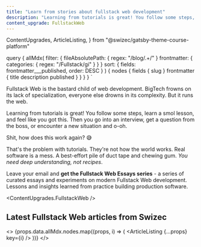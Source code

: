 ```yaml
---
title: "Learn from stories about fullstack web development"
description: "Learning from tutorials is great! You follow some steps, learn a smol lesson, and feel like you got this. Then you go into an interview, get a question from the boss, or encounter a new situation and o-oh."
content_upgrade: FullstackWeb
---
```


  ContentUpgrades,
  ArticleListing,
} from "@swizec/gatsby-theme-course-platform"

  query {
    allMdx(
      filter: {
        fileAbsolutePath: { regex: "/blog/.+/" }
        frontmatter: { categories: { regex: "/Fullstack/gi" } }
      }
      sort: { fields: frontmatter___published, order: DESC }
    ) {
      nodes {
        fields {
          slug
        }
        frontmatter {
          title
          description
          published
        }
      }
    }
  }
`

Fullstack Web is the bastard child of web development. BigTech frowns on its lack of specialization, everyone else drowns in its complexity. But it runs the web.

Learning from tutorials is great! You follow some steps, learn a smol lesson, and feel like you got this. Then you go into an interview, get a question from the boss, or encounter a new situation and o-oh.

Shit, how does this work again? 😅

That's the problem with tutorials. They're not how the world works. Real software is a mess. A best-effort pile of duct tape and chewing gum. _You need deep understanding, not recipes_.

Leave your email and **get the Fullstack Web Essays series** - a series of curated essays and experiments on modern Fullstack Web development. Lessons and insights learned from practice building production software.

<ContentUpgrades.FullstackWeb />

## Latest Fullstack Web articles from Swizec

<>
  {props.data.allMdx.nodes.map((props, i) => (
    <ArticleListing {...props} key={i} />
  ))}
</>
